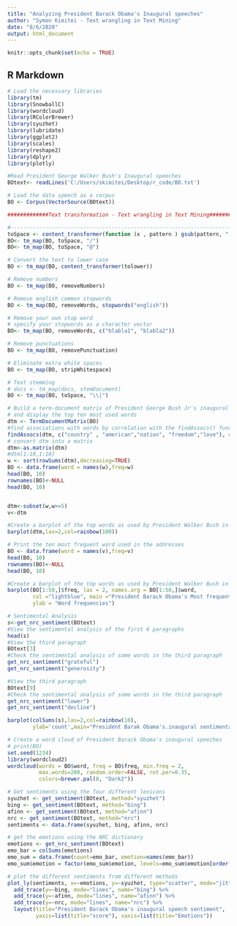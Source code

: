 ---
title: "Analyzing President Barack Obama's Inaugural speeches"
author: "Symon Kimitei - Text wrangling in Text Mining"
date: "8/6/2020"
output: html_document
---

```{r setup, include=FALSE}
knitr::opts_chunk$set(echo = TRUE)
```

## R Markdown

```{r}
# Load the necessary libraries
library(tm)
library(SnowballC)
library(wordcloud)
library(RColorBrewer)
library(syuzhet)
library(lubridate)
library(ggplot2)
library(scales)
library(reshape2)
library(dplyr)
library(plotly)
```



```{r}
#Read President George Walker Bush's Inaugural speeches
BOtext<- readLines('C:/Users/skimitei/Desktop/r_code/BO.txt')

# Load the data speech as a corpus
BO <- Corpus(VectorSource(BOtext))

```



```{r}
#############Text transformation - Text wrangling in Text Mining#############

#----------------------------------------------------------------------------
toSpace <- content_transformer(function (x , pattern ) gsub(pattern, " ", x))
BO<- tm_map(BO, toSpace, "/")
BO<- tm_map(BO, toSpace, "@")

# Convert the text to lower case
BO <- tm_map(BO, content_transformer(tolower))

# Remove numbers
BO <- tm_map(BO, removeNumbers)

# Remove english common stopwords
BO <- tm_map(BO, removeWords, stopwords("english"))

# Remove your own stop word
# specify your stopwords as a character vector
BO<- tm_map(BO, removeWords, c("blabla1", "blabla2")) 

# Remove punctuations
BO <- tm_map(BO, removePunctuation)

# Eliminate extra white spaces
BO <- tm_map(BO, stripWhitespace)

# Text stemming
# docs <- tm_map(docs, stemDocument)
BO <- tm_map(BO, toSpace, "\\|")

```


```{r}
# Build a term-document matrix of President George Bush Jr's inaugural speeches
# and display the top ten most used words
dtm <- TermDocumentMatrix(BO)
#find associations with words by correlation with the findAssocs() function
findAssocs(dtm, c("country" , "american","nation", "freedom","love"), corlimit=0.60) # specifying a correlation limit of 0.60
# convert dtm into a matrix
dtm<-as.matrix(dtm)
#dtm[1:10,1:10]  
w <- sort(rowSums(dtm),decreasing=TRUE)
BO <- data.frame(word = names(w),freq=w)
head(BO, 10)
rownames(BO)<-NULL
head(BO, 10)


dtm<-subset(w,w>=5)
v<-dtm
```


```{r}
#Create a barplot of the top words as used by President Walker Bush in his inaugural - Version I
barplot(dtm,las=2,col=rainbow(100))
```


```{r}
# Print the ten most frequent word used in the addresses
BO <- data.frame(word = names(v),freq=v)
head(BO, 10)
rownames(BO)<-NULL
head(BO, 10)
```





```{r}
#Create a barplot of the top words as used by President Walker Bush in his inaugural  - Version II
barplot(BO[1:50,]$freq, las = 2, names.arg = BO[1:50,]$word,
        col ="lightblue", main ="President Barack Obama's Most frequent inauguration words",
        ylab = "Word frequencies")
```


```{r}
# Sentimental Analysis
s<-get_nrc_sentiment(BOtext)
#View the sentimental analysis of the first 6 paragraphs
head(s)
#View the third paragraph
BOtext[3]
#Check the sentimental analysis of some words in the third paragraph
get_nrc_sentiment("grateful")
get_nrc_sentiment("generosity")

#View the third paragraph
BOtext[9]
#Check the sentimental analysis of some words in the third paragraph
get_nrc_sentiment("lower")
get_nrc_sentiment("decline")

barplot(colSums(s),las=2,col=rainbow(10),
        ylab='count',main="President Barak Obama's.inaugural sentimental plot")
```


```{r}
# Create a word cloud of President Barack Obama's inaugural speeches
# print(BO)
set.seed(1234)
library(wordcloud2)
wordcloud(words = BO$word, freq = BO$freq, min.freq = 2,
          max.words=200, random.order=FALSE, rot.per=0.35, 
          colors=brewer.pal(8, "Dark2"))
```


```{r}
# Get sentiments using the four different lexicons
syuzhet <- get_sentiment(BOtext, method="syuzhet")
bing <- get_sentiment(BOtext, method="bing")
afinn <- get_sentiment(BOtext, method="afinn")
nrc <- get_sentiment(BOtext, method="nrc")
sentiments <- data.frame(syuzhet, bing, afinn, nrc)
```


```{r}
# get the emotions using the NRC dictionary
emotions <- get_nrc_sentiment(BOtext)
emo_bar = colSums(emotions)
emo_sum = data.frame(count=emo_bar, emotion=names(emo_bar))
emo_sum$emotion = factor(emo_sum$emotion, levels=emo_sum$emotion[order(emo_sum$count, decreasing = TRUE)])
```


```{r}
# plot the different sentiments from different methods
plot_ly(sentiments, x=~emotions, y=~syuzhet, type="scatter", mode="jitter", name="syuzhet") %>%
  add_trace(y=~bing, mode="lines", name="bing") %>%
  add_trace(y=~afinn, mode="lines", name="afinn") %>%
  add_trace(y=~nrc, mode="lines", name="nrc") %>%
  layout(title="President Barack Obama's inaugural speech sentiment",
         yaxis=list(title="score"), xaxis=list(title="Emotions"))
```

